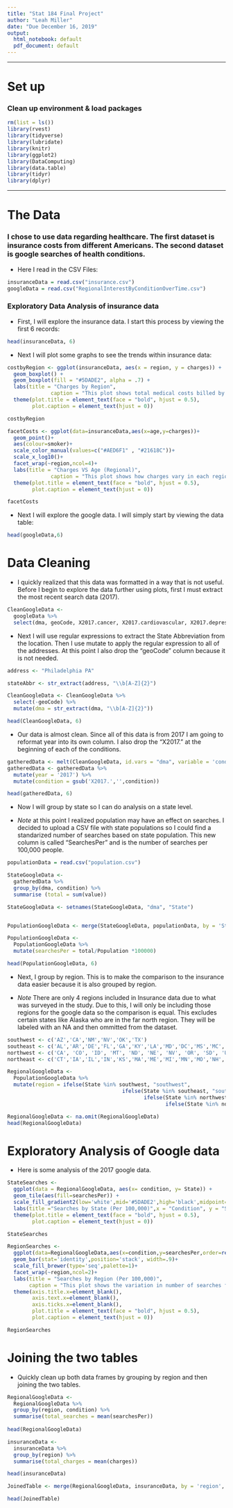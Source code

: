 ```yaml
---
title: "Stat 184 Final Project"
author: "Leah Miller"
date: "Due December 16, 2019"
output:
  html_notebook: default
  pdf_document: default
---
```


***
# Set up
### Clean up environment & load packages
```r
rm(list = ls())
library(rvest)
library(tidyverse)
library(lubridate)
library(knitr)
library(ggplot2)
library(DataComputing)
library(data.table)
library(tidyr)
library(dplyr)
```
***


# The Data
### I chose to use data regarding healthcare. The first dataset is insurance costs from different Americans. The second dataset is google searches of health conditions.
- Here I read in the CSV Files:

```r
insuranceData = read.csv("insurance.csv")
googleData = read.csv("RegionalInterestByConditionOverTime.csv")
```

### Exploratory Data Analysis of insurance data
- First, I will explore the insurance data. I start this process by viewing the first 6 records:

```r
head(insuranceData, 6)
```

- Next I will plot some graphs to see the trends within insurance data:

```r
costbyRegion <- ggplot(insuranceData, aes(x = region, y = charges)) +
  geom_boxplot() +
  geom_boxplot(fill = "#5DADE2", alpha = .7) +
  labs(title = "Charges by Region",
              caption = "This plot shows total medical costs billed by health insurance for each region.") +
  theme(plot.title = element_text(face = "bold", hjust = 0.5),
        plot.caption = element_text(hjust = 0))

costbyRegion
```


```r
facetCosts <- ggplot(data=insuranceData,aes(x=age,y=charges))+
  geom_point()+
  aes(colour=smoker)+
  scale_color_manual(values=c("#AED6F1" , "#21618C"))+
  scale_x_log10()+
  facet_wrap(~region,ncol=4)+
  labs(title = "Charges VS Age (Regional)",
              caption = "This plot shows how charges vary in each region depending on the age of the beneficiary and whether or not they smoke.")+
  theme(plot.title = element_text(face = "bold", hjust = 0.5),
        plot.caption = element_text(hjust = 0))

facetCosts
```


- Next I will explore the google data. I will simply start by viewing the data table:

```r
head(googleData,6)
```
 
# Data Cleaning
- I quickly realized that this data was formatted in a way that is not useful. Before I begin to explore the data further using plots, first I must extract the most recent search data (2017).

```r
CleanGoogleData <-
  googleData %>% 
  select(dma, geoCode, X2017.cancer, X2017.cardiovascular, X2017.depression, X2017.stroke, X2017.rehab, X2017.vaccine, X2017.obesity, X2017.diarrhea)

```

- Next I will use regular expressions to extract the State Abbreviation from the location. Then I use mutate to apply the regular expression to all of the addresses. At this point I also drop the "geoCode" column because it is not needed.

```r
address <- "Philadelphia PA"

stateAbbr <- str_extract(address, "\\b[A-Z]{2}")

CleanGoogleData <- CleanGoogleData %>% 
  select(-geoCode) %>% 
  mutate(dma = str_extract(dma, "\\b[A-Z]{2}"))

head(CleanGoogleData, 6)
```

- Our data is almost clean. Since all of this data is from 2017 I am going to reformat year into its own column. I also drop the "X2017." at the beginning of each of the conditions.

```r
gatheredData <- melt(CleanGoogleData, id.vars = "dma", variable = 'condition')
gatheredData <- gatheredData %>% 
  mutate(year = '2017') %>% 
  mutate(condition = gsub('X2017.','',condition))

head(gatheredData, 6)
```
- Now I will group by state so I can do analysis on a state level.

- *Note* at this point I realized population may have an effect on searches. I decided to upload a CSV file with state populations so I could find a standarized number of searches based on state population. This new column is called "SearchesPer" and is the number of searches per 100,000 people.

```r
populationData = read.csv("population.csv")

StateGoogleData <-
  gatheredData %>% 
  group_by(dma, condition) %>% 
  summarise (total = sum(value))

StateGoogleData <- setnames(StateGoogleData, "dma", "State")


PopulationGoogleData <- merge(StateGoogleData, populationData, by = 'State', type = "full", match = "all")

PopulationGoogleData <- 
  PopulationGoogleData %>% 
  mutate(searchesPer = total/Population *100000)

head(PopulationGoogleData, 6)
```

- Next, I group by region. This is to make the comparison to the insurance data easier because it is also grouped by region.

- *Note* There are only 4 regions included in Insurance data due to what was surveyed in the study. Due to this, I will only be including those regions for the google data so the comparison is equal. This excludes certain states like Alaska who are in the far north region. They will be labeled with an NA and then ommitted from the dataset.

```r
southwest <- c('AZ','CA','NM','NV','OK','TX')
southeast <- c('AL','AR','DE','FL','GA','KY','LA','MD','DC','MS','MC','SC')
northwest <- c('CA', 'CO', 'ID', 'MT', 'ND', 'NE', 'NV', 'OR', 'SD', 'UT', 'WA', 'WY')
northeast <- c('CT','IA','IL','IN','KS','MA','ME','MI','MN','MO','NH','NJ','NY','OH','PA','RI','SD','VA','VT','WI', 'WV')

RegionalGoogleData <-
  PopulationGoogleData %>% 
  mutate(region = ifelse(State %in% southwest, "southwest",
                                     ifelse(State %in% southeast, "southeast",
                                            ifelse(State %in% northwest, "northwest",
                                                   ifelse(State %in% northeast, "northeast", NA)))))

RegionalGoogleData <- na.omit(RegionalGoogleData)
head(RegionalGoogleData)
```

# Exploratory Analysis of Google data
- Here is some analysis of the 2017 google data.

```r
StateSearches <- 
  ggplot(data = RegionalGoogleData, aes(x= condition, y= State)) +
  geom_tile(aes(fill=searchesPer)) +
  scale_fill_gradient2(low='white',mid='#5DADE2',high='black',midpoint=20) + 
  labs(title ="Searches by State (Per 100,000)",x = "Condition", y = "State", fill="Total Searches")+
  theme(plot.title = element_text(face = "bold", hjust = 0.5),
        plot.caption = element_text(hjust = 0))

StateSearches

RegionSearches <-
  ggplot(data=RegionalGoogleData,aes(x=condition,y=searchesPer,order=reorder(condition,searchesPer),fill=condition))+
  geom_bar(stat='identity',position='stack', width=.9)+
  scale_fill_brewer(type='seq',palette=1)+
  facet_wrap(~region,ncol=2)+
  labs(title = "Searches by Region (Per 100,000)",
       caption = "This plot shows the variation in number of searches for each region and each condition.")+
  theme(axis.title.x=element_blank(),
        axis.text.x=element_blank(),
        axis.ticks.x=element_blank(),
        plot.title = element_text(face = "bold", hjust = 0.5),
        plot.caption = element_text(hjust = 0))

RegionSearches
```

# Joining the two tables
- Quickly clean up both data frames by grouping by region and then joining the two tables.

```r
RegionalGoogleData <-
  RegionalGoogleData %>% 
  group_by(region, condition) %>% 
  summarise(total_searches = mean(searchesPer))
  
head(RegionalGoogleData)

insuranceData <-
  insuranceData %>% 
  group_by(region) %>% 
  summarise(total_charges = mean(charges))

head(insuranceData)
```

```R
JoinedTable <- merge(RegionalGoogleData, insuranceData, by = 'region', type = "full", match = "all")

head(JoinedTable)
```
























